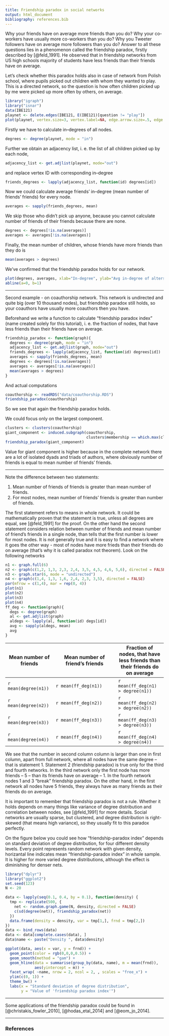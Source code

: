 ```yaml
---
title: Friendship paradox in social networks
output: html_document
bibliography: references.bib
---
```


Why your friends have on average more friends than you do? Why your co-workers have usually more co-workers than you do? Why you Tweeter followers have on average more followers than you do? Answer to all these questions lies in a phenomenon called the friendship paradox, firstly described by [@feld_1991]. He observed that in friendship networks from US high schools majority of students have less friends than their friends have on average. 

Let's check whether this paradox holds also in case of network from Polish school, where pupils picked out children with whom they wanted to play. This is a directed network, so the question is how often children picked up by me were picked up more often by others, on average.

```r
library("igraph")
library("isnar")
data(IBE121)
playnet <- delete.edges(IBE121, E(IBE121)[question != "play"])
plot(playnet, vertex.size=3, vertex.label=NA, edge.arrow.size=.5, edge.curved=.2)
```

Firstly we have to calculate in--degrees of all nodes.
```r
degrees <- degree(playnet, mode = "in")
```

Further we obtain an adjacency list, i. e. the list of all children picked up by each node,
```r
adjacency_list <- get.adjlist(playnet, mode="out")
```

and replace vertex ID with corresponding in--degree
```r
friends_degrees <- lapply(adjacency_list, function(id) degrees[id])
``` 

Now we could calculate average friends' in--degree (mean number of friends' friends) for every node.
```r
averages <- sapply(friends_degrees, mean)
```

We skip those who didn't pick up anyone, because you cannot calculate number of friends of their friends because there are none.
```r
degrees <- degrees[!is.na(averages)]
averages <- averages[!is.na(averages)]
```

Finally, the mean number of children, whose friends have more friends than they do is
```r
mean(averages > degrees)
```

We've confirmed that the friendship paradox holds for our network.

```r
plot(degrees, averages, xlab="In-degree", ylab="Avg in-degree of alters")
abline(a=0, b=1)
```

*******************

Second example - on coauthorship network. This network is undirected and quite big (over 10 thousand nodes), but friendship paradox still holds, so your coauthors have usually more coauthors then you have.

Beforehand we write a function to calculate "friendship paradox index" (name created solely for this tutorial), i. e. the fraction of nodes, that have less friends than their friends have on average. 

```r
friendship_paradox <- function(graph){
  degrees <- degree(graph, mode = "in")
  adjacency_list <- get.adjlist(graph, mode="out")
  friends_degrees <- lapply(adjacency_list, function(id) degrees[id])
  averages <- sapply(friends_degrees, mean)
  degrees <- degrees[!is.na(averages)]
  averages <- averages[!is.na(averages)]
  mean(averages > degrees)
}
```

And actual computations
```r
coauthorship <- readRDS("data/coauthorship.RDS")
friendship_paradox(coauthorship)
```

So we see that again the friendship paradox holds.

We could focus only on the largest component.
```r
clusters <- clusters(coauthorship)
giant_component <- induced.subgraph(coauthorship, 
                                    clusters$membership == which.max(clusters$csize))
friendship_paradox(giant_component)
```

Value for giant component is higher because in the complete network there are a lot of isolated dyads and triads of authors, where obviously number of friends is equal to mean number of friends' friends.

**********************

Note the difference between two statements:

1. Mean number of friends of friends is greater than mean number of friends.
2. For most nodes, mean number of friends' friends is greater than number of friends.

The first statement refers to means in whole network. It could be mathematically proven that the statement is true, unless all degrees are equal, see [@feld_1991] for the proof. On the other hand the second statement considers relation between number of friends and mean number of friend's friends in a single node, than tells that the first number is lower for most nodes. It is not generally true and it is easy to find a network where it goes the other way - most of nodes have more frieds than their friends do on average (that's why it is called paradox not theorem). Look on the following networks

```r
n1 <- graph.full(6)
n2 <- graph(c(1,2, 1,3, 2,3, 2,4, 3,5, 4,5, 4,6, 5,6), directed = FALSE)
n3 <- graph.star(6, mode = "undirected")
n4 <- graph(c(1,4, 1,3, 1,6, 2,4, 2,3, 3,5), directed = FALSE)
par(mfrow = c(1,4), mar = rep(0, 4))
plot(n1)
plot(n2)
plot(n3)
plot(n4)
ff_deg <- function(graph){
  degs <- degree(graph)
  al <- get.adjlist(graph)
  aldegs <- lapply(al, function(id) degs[id])
  avg <- sapply(aldegs, mean)
  avg
}
```

Mean number of friends | Mean number of friend's friends | Fraction of nodes, that have less friends than their friends do on average
-------|---------|-------
`r mean(degree(n1))` | `r mean(ff_deg(n1))` | `r mean(ff_deg(n1) > degree(n1))`
`r mean(degree(n2))` |`r mean(ff_deg(n2))` |`r mean(ff_deg(n2) > degree(n2))`
`r mean(degree(n3))` |`r mean(ff_deg(n3))` |`r mean(ff_deg(n3) > degree(n3))`
`r mean(degree(n4))` |`r mean(ff_deg(n4))` |`r mean(ff_deg(n4) > degree(n4))`

We see that the number in second column column is larger than one in first column, apart from full network, where all nodes have the same degree -- that is statement 1. Statement 2 (friendship paradox) is true only for the third and fourth networks. In the third network only the first node has more friends -- 5 -- than its friends have on average -- 1. In the fourth network nodes 1 and 3 "break" friendship paradox. On the other hand, in the first network all nodes have 5 friends, they always have as many friends as their friends do on average. 


It is important to remember that friendship paradox is not a rule. Whether it holds depends on many things like variance of degree distribution and correlation between nodes, see [@feld_1991] for more details. Social networks are usually sparse, but clustered, and degree distribution is right-skewed (that means high variance), so they usually fit to this paradox perfectly.

On the figure below you could see how "friendship-paradox index" depends on standard deviation of degree distribution, for four different density levels. Every point represents random network with given density, horizantal line indicates mean "friendship-paradox index" in whole sample. It is higher for more varied degree distributions, although the effect is diminishing for denser nets.

```r
library("dplyr")
library("ggplot2")
set.seed(123)
N <- 20

data <- lapply(seq(0.1, 0.4, by = 0.1), function(density) {
  tmp <- replicate(500, {
    net <- random.graph.game(N, density, directed = FALSE)
    c(sd(degree(net)), friendship_paradox(net))
  })
  data.frame(density = density, var = tmp[1,], frnd = tmp[2,])
})
data <- bind_rows(data)
data <- data[complete.cases(data), ]
data$name <- paste("Density ", data$density)

ggplot(data, aes(x = var, y = frnd)) +
  geom_point(color = rgb(0,0,0,0.5)) +
  geom_smooth(method = "gam") +
  geom_hline(data = summarise(group_by(data, name), m = mean(frnd)),
             aes(yintercept = m)) +
  facet_wrap( ~name, nrow = 2, ncol = 2, , scales = "free_x") +
  ylim(c(0, 1)) +
  theme_bw() +
  labs(x = "Standard deviation of degree distribution",
       y = "Value of 'friendship paradox index'")
```

********

Some applications of the friendship paradox could be found in [@christakis_fowler_2010], [@hodas_etal_2014] and [@eom_jo_2014].

**********************
### References
